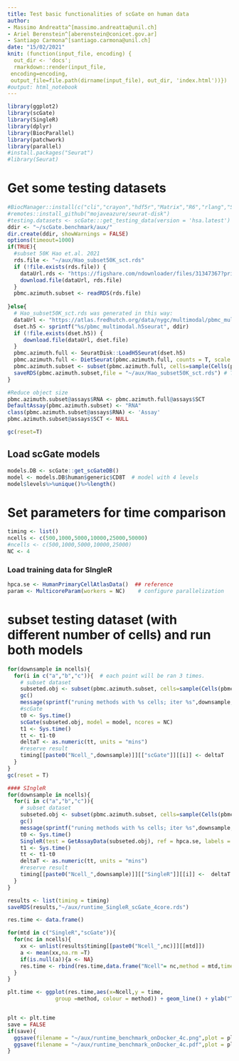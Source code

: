 ```yaml
---
title: Test basic functionalities of scGate on human data
author: 
- Massimo Andreatta^[massimo.andreatta@unil.ch]
- Ariel Berenstein^[aberenstein@conicet.gov.ar]
- Santiago Carmona^[santiago.carmona@unil.ch]
date: "15/02/2021"
knit: (function(input_file, encoding) {
  out_dir <- 'docs';
  rmarkdown::render(input_file,
 encoding=encoding,
 output_file=file.path(dirname(input_file), out_dir, 'index.html'))})
#output: html_notebook
---
```



```r
library(ggplot2)
library(scGate)
library(SingleR)
library(dplyr)
library(BiocParallel)
library(patchwork)
library(parallel)
#install.packages("Seurat")
#library(Seurat)
```



# Get some testing datasets
```r
#BiocManager::install(c("cli","crayon","hdf5r","Matrix","R6","rlang","SeuratObject","stringi","withr"))
#remotes::install_github("mojaveazure/seurat-disk")
#testing.datasets <- scGate:::get_testing_data(version = 'hsa.latest')
ddir <- "~/scGate.benchmark/aux/"
dir.create(ddir, showWarnings = FALSE)
options(timeout=1000)
if(TRUE){
  #subset 50K Hao et.al. 2021
  rds.file <- "~/aux/Hao_subset50K_sct.rds"
  if (!file.exists(rds.file)) {
    dataUrl.rds <- "https://figshare.com/ndownloader/files/31347367?private_link=31c57715c30ce9f57552"
    download.file(dataUrl, rds.file)
  }
  pbmc.azimuth.subset <- readRDS(rds.file)
  
}else{
  # Hao_subset50K_sct.rds was generated in this way:
  dataUrl <- "https://atlas.fredhutch.org/data/nygc/multimodal/pbmc_multimodal.h5seurat"
  dset.h5 <- sprintf("%s/pbmc_multimodal.h5seurat", ddir)
  if (!file.exists(dset.h5)) {
     download.file(dataUrl, dset.file)
  }
  pbmc.azimuth.full <- SeuratDisk::LoadH5Seurat(dset.h5)
  pbmc.azimuth.full <- DietSeurat(pbmc.azimuth.full, counts = T, scale.data = FALSE, assays = 'SCT',dimreducs = NULL)
  pbmc.azimuth.subset <- subset(pbmc.azimuth.full, cells=sample(Cells(pbmc.azimuth.full),50000))
  saveRDS(pbmc.azimuth.subset,file = "~/aux/Hao_subset50K_sct.rds") # This file is which is now in figshare
}

#Reduce object size
pbmc.azimuth.subset@assays$RNA <- pbmc.azimuth.full@assays$SCT
DefaultAssay(pbmc.azimuth.subset) <- "RNA"
class(pbmc.azimuth.subset@assays$RNA) <- 'Assay'
pbmc.azimuth.subset@assays$SCT <- NULL

gc(reset=T)
```

## Load scGate models
```r
models.DB <- scGate::get_scGateDB()
model <- models.DB$human$generic$CD8T  # model with 4 levels 
model$levels%>%unique()%>%length()
```

# Set parameters for time comparison
```r
timing <- list()
ncells <- c(500,1000,5000,10000,25000,50000)
#ncells <- c(500,1000,5000,10000,25000)
NC <- 4
```

### Load training data for SIngleR
```r
hpca.se <- HumanPrimaryCellAtlasData()  ## reference
param <- MulticoreParam(workers = NC)    # configure parallelization
```



# subset testing dataset (with different number of cells)  and run both models
```r
for(downsample in ncells){
  for(i in c("a","b","c")){  # each point will be ran 3 times. 
    # subset dataset
    subseted.obj <- subset(pbmc.azimuth.subset, cells=sample(Cells(pbmc.azimuth.subset),downsample))
    gc()
    message(sprintf("runing methods with %s cells; iter %s",downsample,i))
    #scGate
    t0 <- Sys.time()
    scGate(subseted.obj, model = model, ncores = NC)
    t1 <- Sys.time() 
    tt <- t1-t0
    deltaT <- as.numeric(tt, units = "mins")
    #reserve result
    timing[[paste0("Ncell_",downsample)]][["scGate"]][[i]] <- deltaT
  }
}
gc(reset = T)
```


```r
#### SIngleR
for(downsample in ncells){
  for(i in c("a","b","c")){
    # subset dataset
    subseted.obj <- subset(pbmc.azimuth.subset, cells=sample(Cells(pbmc.azimuth.subset),downsample))
    gc()
    message(sprintf("runing methods with %s cells; iter %s",downsample,i))
    t0 <- Sys.time()
    SingleR(test = GetAssayData(subseted.obj), ref = hpca.se, labels = hpca.se$label.fine, BPPARAM=param)
    t1 <- Sys.time() 
    tt <- t1-t0
    deltaT <- as.numeric(tt, units = "mins")
    #reserve result
    timing[[paste0("Ncell_",downsample)]][["SingleR"]][[i]] <-  deltaT 
  }
}
```


```r
results <- list(timing = timing)
saveRDS(results,"~/aux/runtime_SingleR_scGate_4core.rds")


```

```r
res.time <- data.frame()

for(mtd in c("SingleR","scGate")){
  for(nc in ncells){
    xx <- unlist(results$timing[[paste0("Ncell_",nc)]][[mtd]])
    a <- mean(xx,na.rm =T)
    if(is.null(a)){a <- NA}
    res.time <- rbind(res.time,data.frame("Ncell"= nc,method = mtd,time = a))
  }
}

```


```r
plt.time <- ggplot(res.time,aes(x=Ncell,y = time,
               group =method, colour = method)) + geom_line() + ylab("Time [min]")  + xlab("# cells") + geom_point() + theme_bw() + theme(axis.text.x = element_text(angle = 60,hjust=1), legend.position = "none") 


plt <- plt.time 
save = FALSE
if(save){
  ggsave(filename = "~/aux/runtime_benchmark_onDocker_4c.png",plot = plt, width = 7,height = 7)
  ggsave(filename = "~/aux/runtime_benchmark_onDocker_4c.pdf",plot = plt, width = 7,height = 7)
}
```



